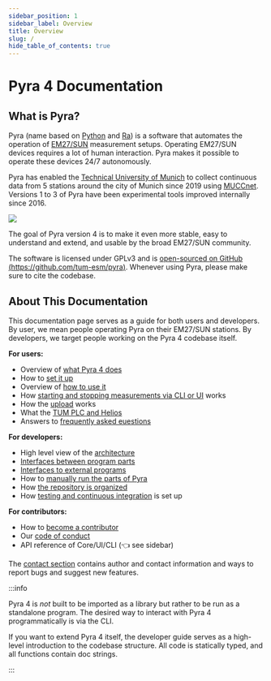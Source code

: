 ```yaml
---
sidebar_position: 1
sidebar_label: Overview
title: Overview
slug: /
hide_table_of_contents: true
---
```


# Pyra 4 Documentation

## What is Pyra?

Pyra (name based on [Python](<https://en.wikipedia.org/wiki/Python_(programming_language)>) and [Ra](https://en.wikipedia.org/wiki/Ra)) is a software that automates the operation of [EM27/SUN](https://www.bruker.com/en/products-and-solutions/infrared-and-raman/remote-sensing/em27-sun-solar-absorption-spectrometer.html) measurement setups. Operating EM27/SUN devices requires a lot of human interaction. Pyra makes it possible to operate these devices 24/7 autonomously.

Pyra has enabled the [Technical University of Munich](https://www.tum.de/en/) to collect continuous data from 5 stations around the city of Munich since 2019 using [MUCCnet](https://atmosphere.ei.tum.de/). Versions 1 to 3 of Pyra have been experimental tools improved internally since 2016.

<img src='/img/docs/muccnet-image-roof.jpg' className='tw-mb-2 tw-rounded-lg' />

The goal of Pyra version 4 is to make it even more stable, easy to understand and extend, and usable by the broad EM27/SUN community.

The software is licensed under GPLv3 and is [open-sourced on GitHub (https://github.com/tum-esm/pyra)](https://github.com/tum-esm/pyra). Whenever using Pyra, please make sure to cite the codebase.

## About This Documentation

This documentation page serves as a guide for both users and developers. By user, we mean people operating Pyra on their EM27/SUN stations. By developers, we target people working on the Pyra 4 codebase itself.

**For users:**

-   Overview of [what Pyra 4 does](/docs/user-guide/functionality)
-   How to [set it up](/docs/user-guide/setup)
-   Overview of [how to use it](/docs/user-guide/usage-overview)
-   How [starting and stopping measurements via CLI or UI](/docs/user-guide/measurements) works
-   How the [upload](/docs/user-guide/upload) works
-   What the [TUM PLC and Helios](/docs/user-guide/tum-plc-and-helios)
-   Answers to [frequently asked euestions](/docs/user-guide/faq)

**For developers:**

-   High level view of the [architecture](/docs/developer-guide/architecture)
-   [Interfaces between program parts](/docs/developer-guide/internal-interfaces)
-   [Interfaces to external programs](/docs/developer-guide/external-interfaces)
-   How to [manually run the parts of Pyra](/docs/developer-guide/running-pyra-manually)
-   How [the repository is organized](/docs/developer-guide/repository-organization)
-   How [testing and continuous integration](/docs/developer-guide/testing-and-ci) is set up

**For contributors:**

-   How to [become a contributor](/docs/contributor-guide/becoming-a-contributor)
-   Our [code of conduct](/docs/contributor-guide/code-of-conduct)
-   API reference of Core/UI/CLI (👈 see sidebar)

The [contact section](/docs/intro/contact) contains author and contact information and ways to report bugs and suggest new features.

:::info

Pyra 4 is _not_ built to be imported as a library but rather to be run as a standalone program. The desired way to interact with Pyra 4 programmatically
is via the CLI.

If you want to extend Pyra 4 itself, the developer guide serves as a high-level introduction to the codebase structure. All code is statically typed, and all functions contain doc strings.

:::
